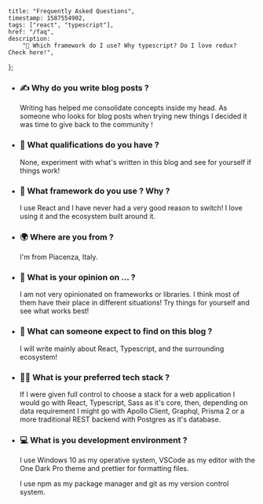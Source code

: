 
	title: "Frequently Asked Questions",
	timestamp: 1587554902,
	tags: ["react", "typescript"],
	href: "/faq",
	description:
		"🙋 Which framework do I use? Why typescript? Do I love redux? Check here!",
};

<PostHeader
    metadata={metadata}
/>

-   ### ✍️ Why do you write blog posts ?

    Writing has helped me consolidate concepts inside my head. As someone who looks for blog posts when
    trying new things I decided it was time to give back to the community !

-   ### 📜 What qualifications do you have ?

    None, experiment with what's written in this blog and see for yourself if things work!

-   ### 🤖 What framework do you use ? Why ?

    I use React and I have never had a very good reason to switch! I love
    using it and the ecosystem built around it.

-   ### 🌍 Where are you from ?

    I'm from Piacenza, Italy.

-   ### 💭 What is your opinion on ... ?

    I am not very opinionated on frameworks or libraries. I think most of them
    have their place in different situations!
    Try things for yourself and see what works best!

-   ### 📖 What can someone expect to find on this blog ?

    I will write mainly about React, Typescript, and the surrounding ecosystem!

-   ### 👨‍💻 What is your preferred tech stack ?

    If I were given full control to choose a stack for a web application I would go
    with React, Typescript, Sass as it's core, then, depending on data requirement I might go with
    Apollo Client, Graphql, Prisma 2 or a more traditional REST backend with Postgres as it's database.

-   ### 💻 What is you development environment ?

    I use Windows 10 as my operative system, VSCode as my editor with the One Dark Pro theme and prettier for
    formatting files.

    I use npm as my package manager and git as my version control system.
